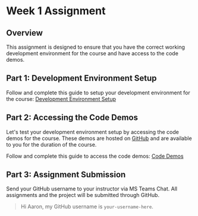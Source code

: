 # Week 1 Assignment

## Overview

This assignment is designed to ensure that you have the correct working development environment for the course and have access to the code demos.

## Part 1: Development Environment Setup

Follow and complete this guide to setup your development environment for the course: [Development Environment Setup](/guides-and-references/development-environment-setup.mdx)

## Part 2: Accessing the Code Demos

Let's test your development environment setup by accessing the code demos for the course. These demos are hosted on [GitHub](https://github.com/warsylewicz/webdev2-demos) and are available to you for the duration of the course.

Follow and complete this guide to access the code demos: [Code Demos](/guides-and-references/code-demos.mdx)

## Part 3: Assignment Submission

Send your GitHub username to your instructor via MS Teams Chat. All assignments and the project will be submitted through GitHub.

> Hi Aaron, my GitHub username is `your-username-here`.
